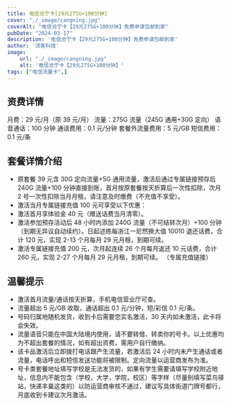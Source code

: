 ```yaml
---
title: 电信沧宁卡[29元275G+100分钟]
cover: "./_image/cangning.jpg"
coverAlt: "电信沧宁卡【29元275G+100分钟】免费申请包邮到家"
pubDate: "2024-03-17"
description: '电信沧宁卡【29元275G+100分钟】免费申请包邮到家'
author: '流客科技'
image:
    url: "./_image/cangning.jpg"
    alt: '电信沧宁卡【29元275G+100分钟】'
tags: ["电信流量卡",]
---
```



## 资费详情
月费：29 元/月（原 39 元/月）
流量：275G 流量（245G 通用+30G 定向）
语音通话：100 分钟
通话费用：0.1 元/分钟
套餐外流量费用：5 元/GB
短信费用：0.1 元/条

## 套餐详情介绍
* 原套餐 39 元含 30G 定向流量+5G 通用流量，激活后通过专属链接预存后 240G 流量+100 分钟直接到账，首月按原套餐按天折算后一次性扣除，次月 2 号一次性扣除当月月租，请注意及时缴费（不充值不享受）。
* 激活当月专属链接充值 100 元可享受以下优惠：
* 激活首月享体验金 40 元（赠送话费当月清零）。
* 激活参加预存活动后 48 小时内添加 240G 流量（不可结转次月）+100 分钟（到期无异议自动续约）。日起述练每浙江一尼然换大值 10010 退还话费，合计 120 元，实现 2-13 个月每月 29 元月租，到期可续。
* 激活专属链接充值 200 元，次月起连续 26 个月每月返还 10 元话费，合计 260 元，实现 2-27 个月每月 29 元月租，到期可续。
（专属充值链接）


## 温馨提示

* 激活首月流量/通话按天折算，手机电信营业厅可查。
* 流量超出 5 元/GB 收取，通话超出 0.1 元/分钟，短/彩信 0.1 元/条。
* 号码归属地随机发货，收到卡后需要您实名激活，30 天内如未激活，此卡将会失效。
* 流量语音只能在中国大陆境内使用，请不要转借、转卖你的号卡。以上优惠均为不超出套餐的情况，如有超出资费，需用户自行缴纳。
* 该卡品激活后立即拨打电话跟产生流量，若激活后 24 小时内未产生通话或者流量，电话呼出和短信发送功能将被限制。定向流量以运营商发布为准。
* 号卡类套餐地址填写学校是无法发货的，如果有学生需要请填写学校附近地址，信息内不能包含（学校，大学，学院，校区）等字样（尽量别填写菜鸟驿站，快递丰巢这类的）以防运营商审核不通过，建议写具体街道门牌号都行，月底收到卡建议次月激活。